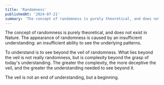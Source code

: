 ```yaml
---
title: 'Randomness'
publishedAt: '2024-07-21'
summary: 'The concept of randomness is purely theoretical, and does not exist in Nature.'
---
```


The concept of randomness is purely theoretical, and does not exist in Nature. The appearance of randomness is caused by an insufficient understanding: an insufficient ability to see the underlying patterns.

To understand is to see beyond the veil of randomness. What lies beyond the veil is not really randomness, but is complexity beyond the grasp of today's understanding. The greater the complexity, the more deceptive the veil, and the greater the understanding needed to see beyond it.

The veil is not an end of understanding, but a beginning.
